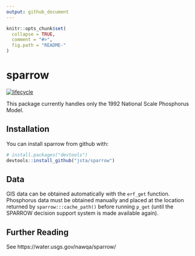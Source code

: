 ```yaml
---
output: github_document
---
```


<!-- README.md is generated from README.Rmd. Please edit that file -->

```r
knitr::opts_chunk$set(
  collapse = TRUE,
  comment = "#>",
  fig.path = "README-"
)
```

# sparrow

[![lifecycle](https://img.shields.io/badge/lifecycle-experimental-orange.svg)](https://img.shields.io/badge/lifecycle-experimental-orange.svg)

This package currently handles only the 1992 National Scale Phosphorus Model.

## Installation

You can install sparrow from github with:

```r
# install.packages("devtools")
devtools::install_github("jsta/sparrow")
```

## Data

GIS data can be obtained automatically with the `erf_get` function. Phosphorus data must be obtained manually and placed at the location returned by `sparrow:::cache_path()` before running `p_get` (until the SPARROW decision support system is made available again).  

## Further Reading

See https://water.usgs.gov/nawqa/sparrow/

